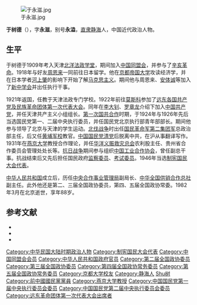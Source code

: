 {{NoteTA
|1=zh-hans:于树德;zh-hant:于樹德;
}}

[[File:于永滋.jpg|thumb]]

'''于树德'''（{{bd|1894年|2月29日|1982年|3月18日|catIdx=Yu于}}），字'''永滋'''，别号'''永溢'''，[[直隶|直隶]][[静海|静海]]人，中国近代政治人物。

==生平==
于树德于1909年考入天津[[北洋法政学堂|北洋法政学堂]]，期间加入[[中国同盟会|中国同盟会]]，并参与了[[辛亥革命|辛亥革命]]。1918年与好友[[周恩来|周恩来]]一同前往日本留学。他在[[京都帝国大学|京都帝国大学]]攻读经济学，并在日本学者[[河上肇|河上肇]]的影响下开始了解[[马克思主义|马克思主义]]。期间他与周恩来、[[安体诚|安体诚]]等加入了[[新中学会|新中学会]]并出任执行干事。

1921年返国，任教于天津法政专门学校。1922年前往[[莫斯科|莫斯科]]参加了[[远东各国共产党及民族革命团体第一次代表大会|远东各国共产党及民族革命团体第一次代表大会]]。同年在[[李大钊|李大钊]]、[[罗章龙|罗章龙]]介绍下加入[[中国共产党|中国共产党]]，并任天津共产主义小组组长。[[第一次国共合作|第一次国共合作]]时期，于1924年与1926年先后当选国民党第一、二届中央执行委员，并任国民党北京执行部青年部部长。期间他参与领导了北京与天津的学生运动。[[北伐战争|北伐战争]]时出任[[国民革命军第二集团军|国民革命军第二集团军]]总政治部主任，后又任[[黄埔军校|黄埔军校]]教官。[[中国国民党清党|中国国民党清党]]后脱离中共，在沪从事翻译写作。1931年在[[燕京大学|燕京大学]]教授合作理论，并任[[华洋义赈救灾总会|华洋义赈救灾总会]]农利股主任、贵州省合作委员会管理处处长等。[[抗日战争|抗日战争]]期间参与组织[[中国工业合作协会|中国工业合作协会]]，曾任副总干事。抗战结束后又先后担任国民政府[[监察委员|监察委员]]、[[考试委员|考试委员]]。1946年当选[[制宪国民大会代表|制宪国民大会代表]]。

[[中华人民共和国|中华人民共和国]]成立后，历任[[中央合作事业管理局|中央合作事业管理局]]副局长、[[中华全国供销合作总社|中华全国供销合作总社]]副主任。此外他还是第二、三届全国政协委员，第四、五届全国政协常委。1982年3月在北京逝世，享年88岁。

== 参考文献 ==
{{ReflistH}}
* {{cite web|url=http://www.cui-zy.cn/Recommended/coops/%E4%BA%8E%E6%A0%91%E5%BE%B7%E5%85%88%E7%94%9F%E5%B0%8F%E4%BC%A0.doc|title=于树德——革命者与合作专家|author=王东宾|deadurl=yes|archiveurl=https://web.archive.org/web/20110902040408/http://www.cui-zy.cn/Recommended/coops/%E4%BA%8E%E6%A0%91%E5%BE%B7%E5%85%88%E7%94%9F%E5%B0%8F%E4%BC%A0.doc|archivedate=2011-09-02|accessdate=2012-01-13}}
* {{cite web|url=http://www.zgbjds.com/information/personIntro.jsp?strId=31992|title=于树德(1894—1982)|work=中共北京市委党史研究室|accessdate=2012-01-13|archive-date=2019-02-21|archive-url=https://web.archive.org/web/20190221191838/http://www.zgbjds.com/information/personIntro.jsp?strId=31992|dead-url=no}}
* {{cite web|url=http://search.huaxia.com/s.jsp?iDocId=500676|title=于树德|work=华夏经纬|deadurl=yes|archiveurl=https://web.archive.org/web/20150608090335/http://search.huaxia.com/s.jsp?iDocId=500676|archivedate=2015-06-08|accessdate=2012-01-13}}
{{ReflistF}}

{{行憲前監察委員}}
{{中華民國第一屆考試委員}}
{{中國國民黨第一屆中央執行委員會}}
{{中國國民黨第二屆中央執行委員會}}
{{中國國民黨中央執行委員會常務委員}}
{{Authority control}}
{{DEFAULTSORT:yu shude}}
[[Category:中华民国大陆时期政治人物|Category:中华民国大陆时期政治人物]]
[[Category:制宪国民大会代表|Category:制宪国民大会代表]]
[[Category:中国同盟会会员|Category:中国同盟会会员]]
[[Category:中华人民共和国政府官员|Category:中华人民共和国政府官员]]
[[Category:第二届全国政协委员|Category:第二届全国政协委员]]
[[Category:第三届全国政协委员|Category:第三届全国政协委员]]
[[Category:第四届全国政协常务委员|Category:第四届全国政协常务委员]]
[[Category:第五届全国政协常务委员|Category:第五届全国政协常务委员]]
[[Category:京都大学校友|Category:京都大学校友]]
[[Category:静海人|Category:静海人]]
[[Category:于姓|Shu树]]
[[Category:前中國國民黨黨員|Category:前中國國民黨黨員]]
[[Category:燕京大学教授|Category:燕京大学教授]]
[[Category:中国国民党第一届中央执行委员会委员|Category:中国国民党第一届中央执行委员会委员]]
[[Category:中国国民党第二届中央执行委员会委员|Category:中国国民党第二届中央执行委员会委员]]
[[Category:远东革命团体第一次代表大会出席者|Category:远东革命团体第一次代表大会出席者]]
